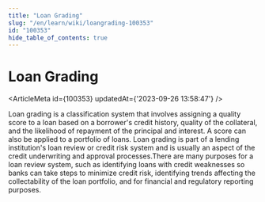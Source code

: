 ```yaml
---
title: "Loan Grading"
slug: "/en/learn/wiki/loangrading-100353"
id: "100353"
hide_table_of_contents: true
---
```



# Loan Grading

<ArticleMeta id={100353} updatedAt={'2023-09-26 13:58:47'} />
<div className='border-solid border-b border-t-0 my-4 border-[var(--ifm-color-gray-300)]' />

Loan grading is a classification system that involves assigning a quality score to a loan based on a borrower's credit history, quality of the collateral, and the likelihood of repayment of the principal and interest. A score can also be applied to a portfolio of loans. Loan grading is part of a lending institution's loan review or credit risk system and is usually an aspect of the credit underwriting and approval processes.There are many purposes for a loan review system, such as identifying loans with credit weaknesses so banks can take steps to minimize credit risk, identifying trends affecting the collectability of the loan portfolio, and for financial and regulatory reporting purposes.
